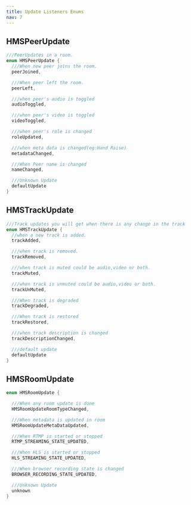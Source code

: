 ```yaml
---
title: Update Listeners Enums
nav: 7
---
```


## HMSPeerUpdate

```dart
///PeerUpdates in a room.
enum HMSPeerUpdate {
  ///When new peer joins the room.
  peerJoined,

  ///When peer left the room.
  peerLeft,

  ///when peer's audio is toggled
  audioToggled,

  ///when peer's video is toggled
  videoToggled,

  ///when peer's role is changed
  roleUpdated,

  ///when meta data is changed(eg:Hand Raise)
  metadataChanged,

  ///When Peer name is changed
  nameChanged,

  ///Unknown Update
  defaultUpdate
}
```

## HMSTrackUpdate

```dart
///Track updates you will get when there is any change in the track
enum HMSTrackUpdate {
  //when a new track is added.
  trackAdded,

  ///when track is removed.
  trackRemoved,

  ///when track is muted could be audio,video or both.
  trackMuted,

  ///when track is unmuted could be audio,video or both.
  trackUnMuted,

  ///When track is degraded
  trackDegraded,

  ///When track is restored
  trackRestored,

  ///when track description is changed
  trackDescriptionChanged,

  ///default update
  defaultUpdate
}
```


## HMSRoomUpdate

```dart
enum HMSRoomUpdate {

  ///When any room update is done
  HMSRoomUpdateRoomTypeChanged,

  ///When metadata is updated in room
  HMSRoomUpdateMetaDataUpdated,

  ///When RTMP is started or stopped
  RTMP_STREAMING_STATE_UPDATED,

  ///When HLS is started or stopped
  HLS_STREAMING_STATE_UPDATED,

  ///When browser recording state is changed
  BROWSER_RECORDING_STATE_UPDATED,

  ///Unknown Update
  unknown
}
```
